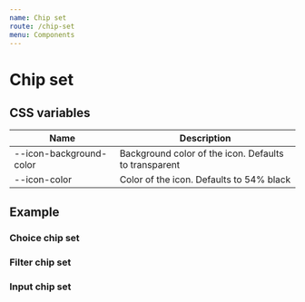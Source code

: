 ```yaml
---
name: Chip set
route: /chip-set
menu: Components
---
```


# Chip set

<limel-props name="limel-chip-set" />

## CSS variables

| Name                          | Description                                           |
| ----------------------------- | ----------------------------------------------------- |
| --icon-background-color       | Background color of the icon. Defaults to transparent |
| --icon-color                  | Color of the icon. Defaults to 54% black              |

## Example

<limel-example name="limel-example-chip-set" />

### Choice chip set

<limel-example name="limel-example-chip-set-choice" path="chip-set" />

### Filter chip set

<limel-example name="limel-example-chip-set-filter" path="chip-set" />

### Input chip set

<limel-example name="limel-example-chip-set-input" path="chip-set" />
